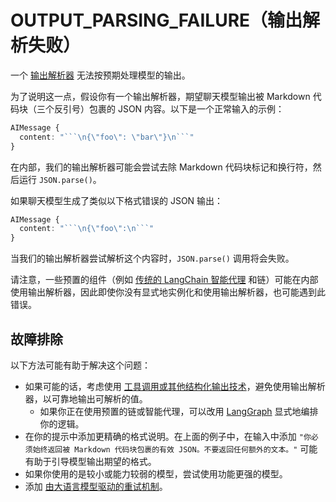 # OUTPUT_PARSING_FAILURE（输出解析失败）

一个 [输出解析器](/docs/concepts/output_parsers) 无法按预期处理模型的输出。

为了说明这一点，假设你有一个输出解析器，期望聊天模型输出被 Markdown 代码块（三个反引号）包裹的 JSON 内容。以下是一个正常输入的示例：

```ts
AIMessage {
  content: "```\n{\"foo\": \"bar\"}\n```"
}
```

在内部，我们的输出解析器可能会尝试去除 Markdown 代码块标记和换行符，然后运行 `JSON.parse()`。

如果聊天模型生成了类似以下格式错误的 JSON 输出：

```ts
AIMessage {
  content: "```\n{\"foo\":\n```"
}
```

当我们的输出解析器尝试解析这个内容时，`JSON.parse()` 调用将会失败。

请注意，一些预置的组件（例如 [传统的 LangChain 智能代理](/docs/how_to/agent_executor) 和链）可能在内部使用输出解析器，因此即使你没有显式地实例化和使用输出解析器，也可能遇到此错误。

## 故障排除

以下方法可能有助于解决这个问题：

- 如果可能的话，考虑使用 [工具调用或其他结构化输出技术](/docs/how_to/structured_output/)，避免使用输出解析器，以可靠地输出可解析的值。
  - 如果你正在使用预置的链或智能代理，可以改用 [LangGraph](https://langchain-ai.github.io/langgraphjs/) 显式地编排你的逻辑。
- 在你的提示中添加更精确的格式说明。在上面的例子中，在输入中添加 `"你必须始终返回被 Markdown 代码块包裹的有效 JSON。不要返回任何额外的文本。"` 可能有助于引导模型输出期望的格式。
- 如果你使用的是较小或能力较弱的模型，尝试使用功能更强的模型。
- 添加 [由大语言模型驱动的重试机制](/docs/how_to/output_parser_fixing/)。
